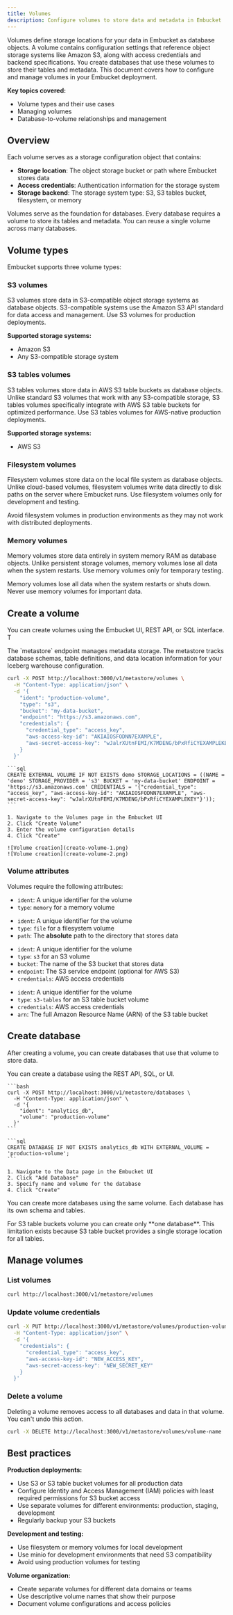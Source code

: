 ```yaml
---
title: Volumes
description: Configure volumes to store data and metadata in Embucket
---
```



Volumes define storage locations for your data in Embucket as database objects. A volume contains configuration settings that reference object storage systems like Amazon S3, along with access credentials and backend specifications. You create databases that use these volumes to store their tables and metadata. This document covers how to configure and manage volumes in your Embucket deployment.

**Key topics covered:**

- Volume types and their use cases
- Managing volumes
- Database-to-volume relationships and management

## Overview

Each volume serves as a storage configuration object that contains:

- **Storage location**: The object storage bucket or path where Embucket stores data
- **Access credentials**: Authentication information for the storage system
- **Storage backend**: The storage system type: S3, S3 tables bucket, filesystem, or memory

Volumes serve as the foundation for databases. Every database requires a volume to store its tables and metadata. You can reuse a single volume across many databases.

## Volume types

Embucket supports three volume types:

### S3 volumes

S3 volumes store data in S3-compatible object storage systems as database objects. S3-compatible systems use the Amazon S3 API standard for data access and management. Use S3 volumes for production deployments.

**Supported storage systems:**

- Amazon S3
- Any S3-compatible storage system

### S3 tables volumes

S3 tables volumes store data in AWS S3 table buckets as database objects. Unlike standard S3 volumes that work with any S3-compatible storage, S3 tables volumes specifically integrate with AWS S3 table buckets for optimized performance. Use S3 tables volumes for AWS-native production deployments.

**Supported storage systems:**

- AWS S3

### Filesystem volumes

Filesystem volumes store data on the local file system as database objects. Unlike cloud-based volumes, filesystem volumes write data directly to disk paths on the server where Embucket runs. Use filesystem volumes only for development and testing.

<Aside type="caution">
  Avoid filesystem volumes in production environments as they may not work with distributed
  deployments.
</Aside>

### Memory volumes

Memory volumes store data entirely in system memory RAM as database objects. Unlike persistent storage volumes, memory volumes lose all data when the system restarts. Use memory volumes only for temporary testing.

<Aside type="danger">
  Memory volumes lose all data when the system restarts or shuts down. Never use memory volumes for
  important data.
</Aside>

## Create a volume

You can create volumes using the Embucket UI, REST API, or SQL interface. T

<Tabs>
<TabItem label="API">

<Aside type="note">
  The `metastore` endpoint manages metadata storage. The metastore tracks database schemas, table
  definitions, and data location information for your Iceberg warehouse configuration.
</Aside>

```bash
curl -X POST http://localhost:3000/v1/metastore/volumes \
  -H "Content-Type: application/json" \
  -d '{
    "ident": "production-volume",
    "type": "s3",
    "bucket": "my-data-bucket",
    "endpoint": "https://s3.amazonaws.com",
    "credentials": {
      "credential_type": "access_key",
      "aws-access-key-id": "AKIAIOSFODNN7EXAMPLE",
      "aws-secret-access-key": "wJalrXUtnFEMI/K7MDENG/bPxRfiCYEXAMPLEKEY"
    }
  }'
```

</TabItem>

<TabItem label="SQL">

    ```sql
    CREATE EXTERNAL VOLUME IF NOT EXISTS demo STORAGE_LOCATIONS = ((NAME = 'demo' STORAGE_PROVIDER = 's3' BUCKET = 'my-data-bucket' ENDPOINT = 'https://s3.amazonaws.com' CREDENTIALS = '{"credential_type": "access_key", "aws-access-key-id": "AKIAIOSFODNN7EXAMPLE", "aws-secret-access-key": "wJalrXUtnFEMI/K7MDENG/bPxRfiCYEXAMPLEKEY"}'));
    ```

</TabItem>

<TabItem label="UI">

    1. Navigate to the Volumes page in the Embucket UI
    2. Click "Create Volume"
    3. Enter the volume configuration details
    4. Click "Create"

    ![Volume creation](create-volume-1.png)
    ![Volume creation](create-volume-2.png)

</TabItem>

</Tabs>

### Volume attributes

Volumes require the following attributes:

<Tabs>
<TabItem label="Memory">

- `ident`: A unique identifier for the volume
- `type`: `memory` for a memory volume

</TabItem>

<TabItem label="Filesystem">

- `ident`: A unique identifier for the volume
- `type`: `file` for a filesystem volume
- `path`: The **absolute** path to the directory that stores data

</TabItem>
<TabItem label="S3">

- `ident`: A unique identifier for the volume
- `type`: `s3` for an S3 volume
- `bucket`: The name of the S3 bucket that stores data
- `endpoint`: The S3 service endpoint (optional for AWS S3)
- `credentials`: AWS access credentials

</TabItem>

<TabItem label="S3 table bucket">

- `ident`: A unique identifier for the volume
- `type`: `s3-tables` for an S3 table bucket volume
- `credentials`: AWS access credentials
- `arn`: The full Amazon Resource Name (ARN) of the S3 table bucket

</TabItem>

</Tabs>

## Create database

After creating a volume, you can create databases that use that volume to store data.

You can create a database using the REST API, SQL, or UI.

<Tabs>
<TabItem label="REST API">

    ```bash
    curl -X POST http://localhost:3000/v1/metastore/databases \
      -H "Content-Type: application/json" \
      -d '{
        "ident": "analytics_db",
        "volume": "production-volume"
      }'
    ```

</TabItem>

<TabItem label="SQL">

    ```sql
    CREATE DATABASE IF NOT EXISTS analytics_db WITH EXTERNAL_VOLUME = 'production-volume';
    ```

</TabItem>

<TabItem label="UI">

    1. Navigate to the Data page in the Embucket UI
    2. Click "Add Database"
    3. Specify name and volume for the database
    4. Click "Create"

</TabItem>

</Tabs>

You can create more databases using the same volume. Each database has its own schema and tables.

<Aside type="note">
  For S3 table buckets volume you can create only **one database**. This limitation exists because
  S3 table bucket provides a single storage location for all tables.
</Aside>

## Manage volumes

### List volumes

```bash
curl http://localhost:3000/v1/metastore/volumes
```

### Update volume credentials

```bash
curl -X PUT http://localhost:3000/v1/metastore/volumes/production-volume \
  -H "Content-Type: application/json" \
  -d '{
    "credentials": {
      "credential_type": "access_key",
      "aws-access-key-id": "NEW_ACCESS_KEY",
      "aws-secret-access-key": "NEW_SECRET_KEY"
    }
  }'
```

### Delete a volume

<Aside type="danger">
  Deleting a volume removes access to all databases and data in that volume. You can't undo this
  action.
</Aside>

```bash
curl -X DELETE http://localhost:3000/v1/metastore/volumes/volume-name
```

## Best practices

**Production deployments:**

- Use S3 or S3 table bucket volumes for all production data
- Configure Identity and Access Management (IAM) policies with least required permissions for S3 bucket access
- Use separate volumes for different environments: production, staging, development
- Regularly backup your S3 buckets

**Development and testing:**

- Use filesystem or memory volumes for local development
- Use minio for development environments that need S3 compatibility
- Avoid using production volumes for testing

**Volume organization:**

- Create separate volumes for different data domains or teams
- Use descriptive volume names that show their purpose
- Document volume configurations and access policies
